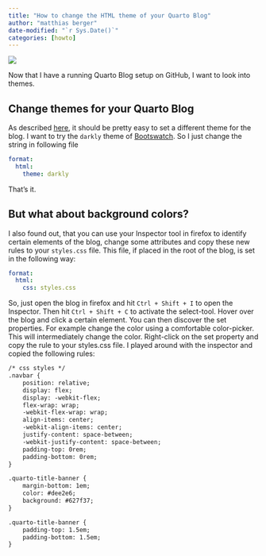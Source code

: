 ```yaml
---
title: "How to change the HTML theme of your Quarto Blog"
author: "matthias berger"
date-modified: "`r Sys.Date()`"
categories: [howto]
---
```


![](images/image-107110832.png){fig-alt="picture of computer with html tag color theme"}

Now that I have a running Quarto Blog setup on GitHub, I want to look into themes.

## Change themes for your Quarto Blog

As described [here](https://quarto.org/docs/output-formats/html-themes.html "https://quarto.org/docs/output-formats/html-themes.html"), it should be pretty easy to set a different theme for the blog. I want to try the `darkly` theme of [Bootswatch](https://bootswatch.com/ "https://bootswatch.com/"). So I just change the string in following file

``` .yaml
format:
  html:
    theme: darkly
```

That's it.

## But what about background colors?

I also found out, that you can use your Inspector tool in firefox to identify certain elements of the blog, change some attributes and copy these new rules to your `styles.css` file. This file, if placed in the root of the blog, is set in the following way:

``` .yaml
format:
  html:
    css: styles.css
```

So, just open the blog in firefox and hit `Ctrl + Shift + I` to open the Inspector. Then hit `Ctrl + Shift + C` to activate the select-tool. Hover over the blog and click a certain element. You can then discover the set properties. For example change the color using a comfortable color-picker. This will intermediately change the color. Right-click on the set property and copy the rule to your styles.css file. I played around with the inspector and copied the following rules:

``` .html
/* css styles */
.navbar {
    position: relative;
    display: flex;
    display: -webkit-flex;
    flex-wrap: wrap;
    -webkit-flex-wrap: wrap;
    align-items: center;
    -webkit-align-items: center;
    justify-content: space-between;
    -webkit-justify-content: space-between;
    padding-top: 0rem;
    padding-bottom: 0rem;
}

.quarto-title-banner {
    margin-bottom: 1em;
    color: #dee2e6;
    background: #627f37;
}

.quarto-title-banner {
    padding-top: 1.5em;
    padding-bottom: 1.5em;
}
```
